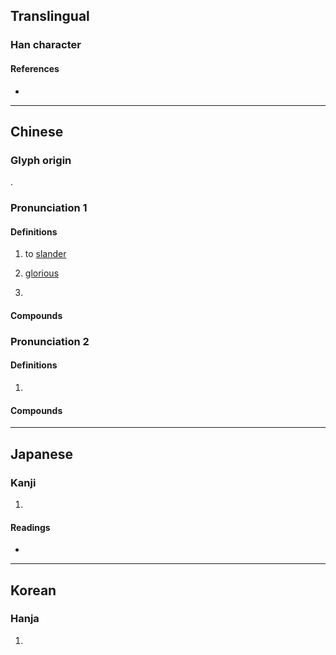 {{also|姗}}
{{character info/new}}
==Translingual==

===Han character===
{{Han char|rn=38|rad=女|as=05|sn=8|four=47440|canj=VBT|ids=⿰女冊}}


====References====
* {{Han ref|kx=0258.230|dkj=06169|dj=0524.010|hdz=21037.100|uh=59CD|ud=22989|bh=A96B|bd=43371}}

----

==Chinese==
{{zh-forms|s=姗}}

===Glyph origin===
{{Han etym}}
{{Han compound|女|刪|ls=psc|c1=s|c2=p|t1=female|abb2=yes}}.

===Pronunciation 1===
{{zh-pron
|m=shān
|c=saan1
|mc=y
|oc=y
|cat=v,a,pn
}}
{{attention|zh|Old Chinese pronunciation at 姗}}
====Definitions====
{{zh-hanzi}}

# {{zh-obsolete}} to [[slander]]
# {{zh-obsolete}} [[glorious]]
# {{surname|lang=zh}}

====Compounds====
{{zh-der|姍姍|姍姍來遲|姍笑|媻姍}}

===Pronunciation 2===
{{zh-pron
|m=xiān
|c=sin1
}}

====Definitions====
{{zh-hanzi}}

# {{zh-only|便姍}}

====Compounds====
----

==Japanese==

===Kanji===
{{ja-kanji|grade=|rs=女05}}

# {{defn|lang=ja|sort=女05}}

====Readings====
* {{ja-readings|on=[[さん]] (san), [[せん]] (sen), [[はん]] (han), [[さつ]] (satsu), [[さち]] (sachi)|kun=[[みめよい]] (mimeyoi), [[そしる]] (soshiru), [[みにくい]] (minikui)}}

----

==Korean==

===Hanja===
{{ko-hanja|hangeul=산|rv=san|mr=san}}

# {{defn|lang=ko|sort=女05}}